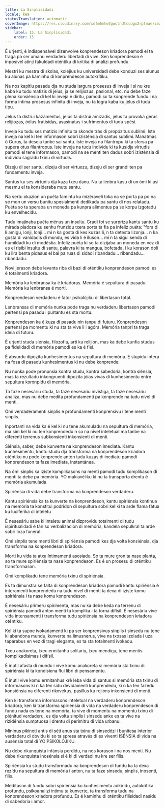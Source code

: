 ```yaml
---
title: La Sinplisidadi
locale: kea
statusTranslation: automatic
coverImage: https://res.cloudinary.com/xmfm6mhw3gwctndtcubgx2rptnae/image/upload/v1740337243/small_cover_educacion_fundamental_a051170f1c.webp
sidebar:
    label: 15. La Sinplisidadi
    order: 15
---
```

É urjenti, é indispensável dizenvolve konprendeson kriadora pamodi el ta traga pa ser umanu verdaderu libertadi di vive. Sen konprendeson é inposível atinji fakuldadi oténtiku di kritika di análizi profundu.

Mestri ku mestra di skolas, koléjius ku universidadi debe konduzi ses alunus ku alunas pa kaminhu di konprendeson autokrítiku.

Na nos kapitlu pasadu dja nu studa largura prosesus di inveja i si nu kre kaba ku tudu matizis di jelus, ja se relijiozus, pasional, etc. nu debe faze plena konsiénsia di kel ki inveja é diritu, pamodi so ta konprende fundu i na forma íntima prosesus infinitu di inveja, nu ta logra kaba ku jelus di tudu tipu.

Jelus ta distrui kazamentus, jelus ta distrui amizadis, jelus ta provoka geras relijiozas, ódius fratisidas, asasinatus i sufrimentus di tudu spési.

Inveja ku tudu ses matizis infinitu ta skonde trás di propózitus sublimi. Iste inveja na kel ki ten informason sobri izisténsia di santus sublimi. Mahatmas ô Gurus, ta deseja tanbe sai santu. Iste inveja na filantropu ki ta sforsa pa supera otus filantropus. Iste inveja na tudu indivídu ki ta kusidja virtudis pamodi el tene informason, pamodi na se menti ten dadus sobri izisténsia di indivídu sagradu txinu di virtudis.

Dizeju di ser santu, dizeju di ser virtuozu, dizeju di ser grandi ten pa fundamentu inveja.

Santus ku ses virtudis dja kaza txeu danu. Nu ta lenbra kasu di un ómi ki asi mesmu el ta konsideraba mutu santu.

Na sertu okazion un puéta famintu ku mizéraveli toka na se porta pa po na se mon un versu bunitu spesialmenti dedikadu pa santu di nos relatadu. Puéta so ta speraba un moneda pa kunpra alimentus pa se korpu izgotadu ku envelhecidu.

Tudu imajinaba puéta ménus un insultu. Gradi foi se surpriza kantu santu ku mirada piadoza ku senhu frunzidu txera porta ta fla pa infeliz puéta: "fora di li amigu, lonji, lonji... mi n ka gosta di kes kuzas li, n ta detesta lizonja... n ka gosta di vanidadis di mundu, es vida li é iluson... mi n ta sigui senda di humildadi ku di modéstia. Infeliz puéta ki so ta dizijaba un moneda en vez di es el risibi insultu di santu, palavra ki ta mangua, bofetada, i ku korason doli ku lira benta pidasus el bai pa ruas di sidadi ribandadu... ribandadu... ribandadu.

Novi jerason debe levanta riba di bazi di oténtiku konprendeson pamodi es é totalmenti kriadora.

Memória ku lenbransa ka é kriadoras. Memória é sepultura di pasadu. Memória ku lenbransa é morti.

Konprendeson verdaderu é fator psikolójiku di libertason total.

Lenbransas di memória nunka pode traga nu verdaderu libertason pamodi pertensi pa pasadu i purtantu es sta mortu.

Konprendeson ka é kuza di pasadu nin tanpu di futuru. Konprendeson pertensi pa momentu ki nu sta ta vive li i agóra. Memória tanpri ta traga ideia di futuru.

É urjenti studa siénsia, filozofia, arti ku relijion, mas ka debe kunfia studus pa fidelidadi di memória pamodi es ka é fiel.

É absurdu dipozita kunhesimentus na sepultura di memória. É stupidu intera na fosa di pasadu kunhesimentus ki nu debe konprende.

Nu nunka pode pronunsia kontra studu, kontra sabedoria, kontra siénsia, mas ta rezultadu inkongruenti dipozita jóias vivas di kunhesimentu entre sepultura koronpidu di memória.

Ta faze nesesáriu studa, ta faze nesesáriu invístiga, ta faze nesesáriu analiza, mas nu debe medita profundamenti pa konprende na tudu nível di menti.

Ómi verdaderamenti sinplis é profundamenti konprensivu i tene menti sinplis.

Inportanti na vida ka é kel ki nu tene akumuladu na sepultura di memória, ma sim kel ki nu ten konprendedu n so na nível inteletual ma tanbe na diferenti terrenus subkonsienti inkonsienti di menti.

Siénsia, saber, debe kunverte na konprendeson imediata. Kantu kunhesimentu, kantu studu dja transforma na konprendeson kriadora oténtiku nu pode konprende anton tudu kuzas di inediatu pamodi konprendeson ta faze imediata, instantánea.

Na ómi sinplis ka iziste komplikasons na menti pamodi tudu komplikason di menti ta debe pa memória. YO makiavéliku ki nu ta transporta drentu é memória akumulada.

Spiriénsia di vida debe transforma na konprendeson verdaderu.

Kantu spiriénsia ka ta kunverte na konprendeson, kantu spiriénsia kontinua na memória ta konstitui podridon di sepultura sobri kel ki ta arde flama fátua ku luciferika di inteletu

É nesesáriu sabe ki inteletu animal dizprovidu totalmenti di tudu ispiritualidadi é tãn so verbalizacion di memória, kandela sepulkral ta arde sobri loza funeral.

Ómi sinplis tene menti libri di spiriénsia pamodi kes dja volta konsiénsia, dja transforma na konprendeson kriadora.

Morti ku vida ta atxa íntimamenti asosiadu. So ta mure gron ta nase planta, so ta mure spiriénsia ta nase konprendeson. Es é un prosesu di oténtiku transformason.

Ómi komplikadu tene memória txinu di spiriénsia.

Es ta dimunstra se falta di konprendeson kriadora pamodi kantu spiriénsia é interamenti konprendedu na tudu nível di menti ta dexa di iziste komu spiriénsia i ta nase komu konprendeson.

É nesesáriu primeru spirimenta, mas nu ka debe keda na terrenu di spiriénsia pamodi anton menti ta komplika i ta torna difísil. É nesesáriu vive vida intensamenti i transforma tudu spiriénsia na konprendeson kriadora oténtiku.

Kel ki ta supoe ivokadamenti ki pa ser konprensivus sinplis i sinsedu nu tene ki abandona mundu, kunverte na limusnerus, vive na txosas izolada i uza taparabus en vez di tragi elegante, es ta sta totalmenti ivokadu.

Txeu anakoreta, txeu ermitanhu solitariu, txeu mendigu, tene mentis komplikadísimas i difísil.

É inútil afasta di mundu i vive komu anakoreta si memória sta txinu di spiriénsia ki ta kondisiona flui libri di pensamentu.

É inútil vive komu ermitanhus krê leba vida di santus si memória sta txinu di informasons ki n ka ten sidu devidamenti kunprendedu, ki n ka ten fazedu konsiénsia na diferenti rikovekus, pasillus ku rejions inkonsienti di menti.

Ken ki transforma informasons inteletual na verdaderu konprendeson kriadora, ken ki transforma spiriénsia di vida na verdaderu konprendeson di fundu nada es tene na memória, ta vive di momentu na momentu txinu di plénitud verdaderu, es dja volta sinplis i sinsedu anke es ta vive na rizidénsia sumptuosa i drentu di perímitru di vida urbanu.

Mininus pikinoti antis di séti anus sta txinu di sinsedézi i bunitesa interior verdaderu di dovidu ki so ta spresa através di es viventi ISÉNSIA di vida na ausénsia total di YO PSIKOLÓJIKU.

Nu debe rikunquista infánsia perdidu, na nos korason i na nos menti. Nu debe rikunquista inosénsia si é ki di verdadi nu kre ser filis.

Spiriénsia ku studu transformadu na konprendeson di fundu ka ta dexa rezídu na sepultura di memória i anton, nu ta faze sinsedu, sinplis, inosenti, filis.

Meditason di fundu sobri spiriénsia ku kunhesimentu adkiridu, autokrítika profundu, psikoanalizi íntimu ta kunverte, ta transforma tudu na konprendeson kriadora profundu. Es é kaminhu di oténtiku filisidadi nasidu di sabedoria i amor.


